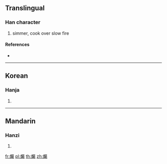 {{character info/new}}
==Translingual==

===Han character===
{{Han char|rn=86|rad=火|as=21|sn=25|four=|canj=FSEI|ids=⿰火屬}}

# simmer, cook over slow fire

====References====
* {{Han ref|kx=0688.140|dkj=19636|dj=1099.290|hdz=32250.190|uh=7225|ud=29221}}

----

==Korean==

===Hanja===
{{ko-hanja|hangeul=촉|eumhun=|rv=chok|mr=ch'ok|y=chok}}

# {{defn|lang=ko|sort=火21}}

----

==Mandarin==

===Hanzi===
{{cmn-hanzi|pin=[[zhú]] ([[zhu2]])|wg=chu<sup>2</sup>}}

# {{defn|lang=cmn|sort=火21}}

[[fr:爥]]
[[pl:爥]]
[[th:爥]]
[[zh:爥]]